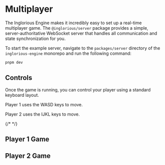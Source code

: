 
<Meta of={MultiplayerStories} />

# Multiplayer

The Inglorious Engine makes it incredibly easy to set up a real-time multiplayer game. The `@inglorious/server` package provides a simple, server-authoritative WebSocket server that handles all communication and state synchronization for you.

To start the example server, navigate to the `packages/server` directory of the `inglorious-engine` monorepo and run the following command:

```sh
pnpm dev
```

## Controls

Once the game is running, you can control your player using a standard keyboard layout.

Player 1 uses the WASD keys to move.

Player 2 uses the IJKL keys to move.

<Canvas of={MultiplayerStories.Player1} />

{/* <Canvas of={MultiplayerStories.Player2} /> */}


## Player 1 Game

<Source dark code={player1} />

## Player 2 Game

<Source dark code={player2} />
